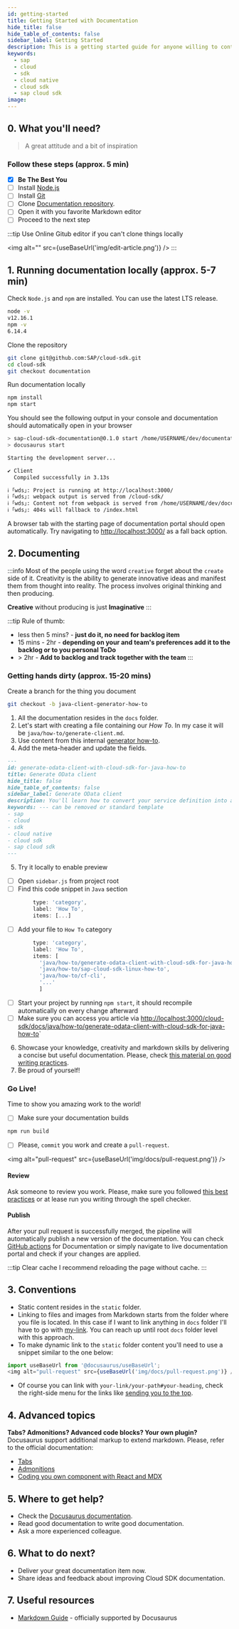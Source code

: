 ```yaml
---
id: getting-started
title: Getting Started with Documentation
hide_title: false
hide_table_of_contents: false
sidebar_label: Getting Started
description: This is a getting started guide for anyone willing to contribute to the Cloud SDK documentation.
keywords:
  - sap
  - cloud
  - sdk
  - cloud native
  - cloud sdk
  - sap cloud sdk
image:
---
```



## 0. What you'll need?

> A great attitude and a bit of inspiration

### Follow these steps (approx. 5 min)

- [x] **Be The Best You**
- [ ] Install [Node.js](https://nodejs.org/en/download/)
- [ ] Install [Git](https://git-scm.com/book/en/v2/Getting-Started-Installing-Git)
- [ ] Clone [Documentation repository](https://github.com/SAP/cloud-sdk/).
- [ ] Open it with you favorite Markdown editor
- [ ] Proceed to the next step

:::tip Use Online Gitub editor if you can't clone things locally

<img alt="" src={useBaseUrl('img/edit-article.png')} />
:::

## 1. Running documentation locally (approx. 5-7 min)

Check `Node.js` and `npm` are installed. You can use the latest LTS release.

```bash
node -v
v12.16.1
npm -v
6.14.4
```

Clone the repository

```bash
git clone git@github.com:SAP/cloud-sdk.git
cd cloud-sdk
git checkout documentation
```

Run documentation locally

```bash
npm install
npm start
```

You should see the following output in your console and documentation should automatically open in your browser

```bash
> sap-cloud-sdk-documentation@0.1.0 start /home/USERNAME/dev/documentation
> docusaurus start

Starting the development server...

✔ Client
  Compiled successfully in 3.13s

ℹ ｢wds｣: Project is running at http://localhost:3000/
ℹ ｢wds｣: webpack output is served from /cloud-sdk/
ℹ ｢wds｣: Content not from webpack is served from /home/USERNAME/dev/documentation
ℹ ｢wds｣: 404s will fallback to /index.html

```

A browser tab with the starting page of documentation portal should open automatically.
Try navigating to [http://localhost:3000/](http://localhost:3000/) as a fall back option.

## 2. Documenting

:::info Most of the people using the word `creative` forget about the `create` side of it.
Creativity is the ability to generate innovative ideas and manifest them from thought into reality.
The process involves original thinking and then producing.

**Creative** without producing is just **Imaginative**
:::

:::tip Rule of thumb:

- less then 5 mins? - **just do it, no need for backlog item**
- 15 mins - 2hr - **depending on your and team's preferences add it to the backlog or to you personal ToDo**
- \> 2hr - **Add to backlog and track together with the team**
  :::

### Getting hands dirty (approx. 15-20 mins)

Create a branch for the thing you document

```bash
git checkout -b java-client-generator-how-to
```

1. All the documentation resides in the `docs` folder.
2. Let's start with creating a file containing our _How To_. In my case it will be `java/how-to/generate-client.md`.
3. Use content from this internal [generator how-to](https://github.wdf.sap.corp/MA/sdk/edit/develop/docs/how-to/use-odata-v4.mdx).
4. Add the meta-header and update the fields.

```markdown
---
id: generate-odata-client-with-cloud-sdk-for-java-how-to
title: Generate OData client
hide_title: false
hide_table_of_contents: false
sidebar_label: Generate OData client
description: You'll learn how to convert your service definition into a Java project containing type-safe OData V4 client to consume it
keywords: --- can be removed or standard template
- sap
- cloud
- sdk
- cloud native
- cloud sdk
- sap cloud sdk
---
```

5. Try it locally to enable preview

- [ ] Open `sidebar.js` from project root
- [ ] Find this code snippet in `Java` section

```javascript
        type: 'category',
        label: 'How To',
        items: [...]
```

- [ ] Add your file to `How To` category

```javascript
        type: 'category',
        label: 'How To',
        items: [
          'java/how-to/generate-odata-client-with-cloud-sdk-for-java-how-to',
          'java/how-to/sap-cloud-sdk-linux-how-to',
          'java/how-to/cf-cli',
		  '...'
		  ]
```

- [ ] Start your project by running `npm start`, it should recompile automatically on every change afterward
- [ ] Make sure you can access you article via [http://localhost:3000/cloud-sdk/docs/java/how-to/generate-odata-client-with-cloud-sdk-for-java-how-to](http://localhost:3000/cloud-sdk/docs/java/how-to/generate-odata-client-with-cloud-sdk-for-java-how-to)`

6. Showcase your knowledge, creativity and markdown skills by delivering a concise but useful documentation. Please,
   check [this material on good writing practices](how-to-write-documentation).
7. Be proud of yourself!

### Go Live!

Time to show you amazing work to the world!

- [ ] Make sure your documentation builds

```bash
npm run build
```

- [ ] Please, `commit` you work and create a `pull-request`.

<img alt="pull-request" src={useBaseUrl('img/docs/pull-request.png')} />

#### Review

Ask someone to review you work.
Please, make sure you followed [this best practices](how-to-write-documentation) or at lease run you writing through the spell checker.

#### Publish

After your pull request is successfully merged, the pipeline will automatically publish a new version of the documentation.
You can check [GitHub actions](https://github.com/SAP/cloud-sdk/actions?query=workflow%3A%22Release+Cloud+SDK+documentation%22) for Documentation or simply navigate to live documentation portal and check if your changes are applied.

:::tip Clear cache
I recommend reloading the page without cache.
:::

## 3. Conventions

- Static content resides in the `static` folder.
- Linking to files and images from Markdown starts from the folder where you file is located.
  In this case if I want to link anything in `docs` folder I'll have to go with [my-link](../java/getting-started).
  You can reach up until root `docs` folder level with this approach.
- To make dynamic link to the `static` folder content you'll need to use a snippet similar to the one below:

```js
import useBaseUrl from '@docusaurus/useBaseUrl';
<img alt="pull-request" src={useBaseUrl('img/docs/pull-request.png')} />;
```

- Of course you can link with `your-link/your-path#your-heading`,
  check the right-side menu for the links like [sending you to the top](http://localhost:3000/cloud-sdk/docs/dzen/getting-started#what-youll-need).

## 4. Advanced topics

**Tabs? Admonitions? Advanced code blocks? Your own plugin?**
Docusaurus support additional markup to extend markdown.
Please, refer to the official documentation:

- [Tabs](https://v2.docusaurus.io/docs/markdown-features/#tabs)
- [Admonitions](https://v2.docusaurus.io/docs/markdown-features/#calloutsadmonitions)
- [Coding you own component with React and MDX](https://v2.docusaurus.io/docs/markdown-features/#embedding-react-components-with-mdx)

## 5. Where to get help?

- Check the [Docusaurus documentation](https://v2.docusaurus.io/docs/markdown-features/).
- Read good documentation to write good documentation.
- Ask a more experienced colleague.

## 6. What to do next?

- Deliver your great documentation item now.
- Share ideas and feedback about improving Cloud SDK documentation.

## 7. Useful resources

- [Markdown Guide](https://www.markdownguide.org/) - officially supported by Docusaurus
